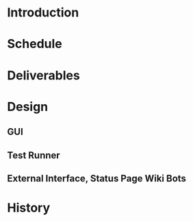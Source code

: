 =Introduction=
=Schedule=
=Deliverables=
=Design=
==GUI==
==Test Runner==
==External Interface, Status Page Wiki Bots==
=History=